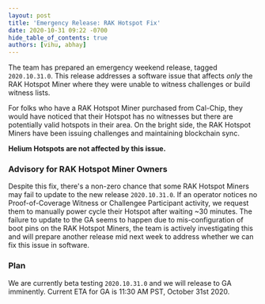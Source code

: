 ```yaml
---
layout: post
title: 'Emergency Release: RAK Hotspot Fix'
date: 2020-10-31 09:22 -0700
hide_table_of_contents: true
authors: [vihu, abhay]
---
```


The team has prepared an emergency weekend release, tagged `2020.10.31.0`. This release addresses a
software issue that affects _only_ the RAK Hotspot Miner where they were unable to witness
challenges or build witness lists.

<!--truncate-->

For folks who have a RAK Hotspot Miner purchased from Cal-Chip, they would have noticed that their
Hotspot has no witnesses but there are potentially valid hotspots in their area. On the bright side,
the RAK Hotspot Miners have been issuing challenges and maintaining blockchain sync.

**Helium Hotspots are not affected by this issue.**

### Advisory for RAK Hotspot Miner Owners

Despite this fix, there's a non-zero chance that some RAK Hotspot Miners may fail to update to the
new release `2020.10.31.0`. If an operator notices no Proof-of-Coverage Witness or Challengee
Participant activity, we request them to manually power cycle their Hotspot after waiting ~30
minutes. The failure to update to the GA seems to happen due to mis-configuration of boot pins on
the RAK Hotspot Miners, the team is actively investigating this and will prepare another release mid
next week to address whether we can fix this issue in software.

### Plan

We are currently beta testing `2020.10.31.0` and we will release to GA imminently. Current ETA for
GA is 11:30 AM PST, October 31st 2020.
